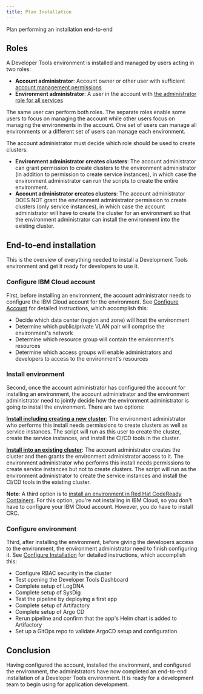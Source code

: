 ```yaml
---
title: Plan Installation
---
```


<PageDescription>

Plan performing an installation end-to-end

</PageDescription>

## Roles

A Developer Tools environment is installed and managed by users acting in two roles:
- **Account administrator**: Account owner or other user with sufficient [account management permissions](https://cloud.ibm.com/docs/resources?topic=resources-bp_resourcegroups#bp_resourcegroups)
- **Environment administrator**: A user in the account with [the administrator role for all services](https://cloud.ibm.com/docs/iam?topic=iam-cloudaccess)

The same user can perform both roles. The separate roles enable some users to focus on managing the account while other users focus on managing the environments in the account. One set of users can manage all environments or a different set of users can manage each environment.

The account administrator must decide which role should be used to create clusters:
- **Environment administrator creates clusters**: The account administrator can grant permission to create clusters to the environment administrator (in addition to permission to create service instances), in which case the environment administrator can run the scripts to create the entire environment.
- **Account administrator creates clusters**: The account administrator DOES NOT grant the environment administrator permission to create clusters (only service instances), in which case the account administrator will have to create the cluster for an environment so that the environment administrator can install the environment into the existing cluster.

## End-to-end installation

This is the overview of everything needed to install a Development Tools environment and get it ready for developers to use it.

### Configure IBM Cloud account

First, before installing an environment, the account administrator needs to configure the IBM Cloud account for the
  environment. See [Configure Account](/admin/config-account) for detailed instructions, which accomplish this:
- Decide which data center (region and zone) will host the environment
- Determine which public/private VLAN pair will comprise the environment's network
- Determine which resource group will contain the environment's resources
- Determine which access groups will enable administrators and developers to access to the environment's resources

### Install environment

Second, once the account administrator has configured the account for installing an environment, the account administrator and the environment administrator need to jointly decide how the environment administrator is going to install the environment. There are two options:

[**Install including creating a new cluster**](/admin/installation-ibm-cloud): The environment administrator who performs this install needs permissions to create clusters as well as service instances. The script will run as this user to create the cluster, create the service instances, and install the CI/CD tools in the cluster.

[**Install into an existing cluster**](/admin/installation-existing): The account administrator creates the cluster and then grants the environment administrator access to it. The environment administrator who performs this install needs permissions to create service instances but not to create clusters. The script will run as the environment administrator to create the service instances and install the CI/CD tools in the existing cluster.

<InlineNotification>

**Note**: A third option is to [install an environment in Red Hat CodeReady Containers](/admin/installation-crc). For this option, you're not installing in IBM Cloud, so you don't have to configure your IBM Cloud account. However, you do have to install CRC.

</InlineNotification>

### Configure environment

Third, after installing the environment, before giving the developers access to the environment, the environment administrator need to finish configuring it. See [Configure Installation](/admin/config-install) for detailed instructions, which accomplish this:
- Configure RBAC security in the cluster
- Test opening the Developer Tools Dashboard
- Complete setup of LogDNA
- Complete setup of SysDig
- Test the pipeline by deploying a first app
- Complete setup of Artifactory
- Complete setup of Argo CD
- Rerun pipeline and confirm that the app's Helm chart is added to Artifactory
- Set up a GitOps repo to validate ArgoCD setup and configuration

## Conclusion

Having configured the account, installed the environment, and configured the environment, the administrators have now completed an end-to-end installation of a Developer Tools environment. It is ready for a development team to begin using for application development.
